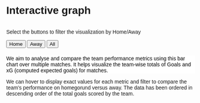 # Interactive graph

<style>
  * {
    font-family: sans-serif;
  }
  #plot {
    display: flex;
    flex-direction: column;
    align-items: center;
  }

  .bar:hover {
    fill: black;
  }

  .tooltip {
    position: absolute;
    text-align: center;
    background: #eee;
    padding: 5px;
    border: 1px solid #aaa;
    pointer-events: none;
    opacity: 0;
  }

  #controls {
    margin-bottom: 20px;
  }
</style> 

<title>Team Performance Dashboard</title>

<div id="plot">
</div>
<p>
Select the buttons to filter the visualization by Home/Away
</p>
<div id="controls">
  <button id="filter-home">Home</button>
  <button id="filter-away">Away</button>
  <button id="filter-all">All</button>
</div>
<p></p>

<p id="summary" style="background-color: white; color: black;">
We aim to analyse and compare the team performance metrics using this bar chart over multiple matches.
It helps visualize the team-wise totals of Goals and xG (computed expected goals) for matches.
</p>
<p>
We can hover to display exact values for each metric and filter to compare the team's performance on homegorund versus away. The data has been ordered in descending order of the total goals scored by the team.
</p>

<script src="https://cdn.jsdelivr.net/npm/d3@7"></script>
<script src="scripts/myscript.js"></script>